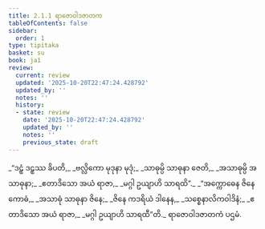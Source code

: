 ```yaml
---
title: 2.1.1 ရာဇောဝါဒဇာတက
tableOfContents: false
sidebar:
  order: 1
type: tipitaka
basket: su
book: ja1
review:
  current: review
  updated: '2025-10-20T22:47:24.428792'
  updated_by: ''
  notes: ''
  history:
  - state: review
    date: '2025-10-20T22:47:24.428792'
    updated_by: ''
    notes: ''
    previous_state: draft
---
```



<DynamicBreadcrumb />


<ReviewStatus review={frontmatter.review} showDetails={true} />

<HypothesisAnnotation frontmatter={frontmatter} />

<Division number="1" book="ja1" e="ch" v="22" p="36">

<Paragraph number="340" type="verses" book="ja1">
_“ဒဠှံ ဒဠှဿ ခိပတိ,_  
_ဗလ္လိကော မုဒုနာ မုဒုံ;_  
_သာဓုမ္ပိ သာဓုနာ ဇေတိ,_  
_အသာဓုမ္ပိ အသာဓုနာ;_  
_ဧတာဒိသော အယံ ရာဇာ,_  
_မဂ္ဂါ ဥယျာဟိ သာရထိ”._  

</Paragraph>

</Division>
<Division number="2" book="ja1" e="ch" v="22" p="36">

<Paragraph number="341" type="verses" book="ja1">
_“အက္ကောဓေန ဇိနေ ကောဓံ,_  
_အသာဓုံ သာဓုနာ ဇိနေ;_  
_ဇိနေ ကဒရိယံ ဒါနေန,_  
_သစ္စေနာလိကဝါဒိနံ;_  
_ဧတာဒိသော အယံ ရာဇာ,_  
_မဂ္ဂါ ဥယျာဟိ သာရထီ”တိ._  


</Paragraph>
</Division>

<Paragraph number="342" type="center" book="ja1">
ရာဇောဝါဒဇာတကံ ပဌမံ.
</Paragraph>